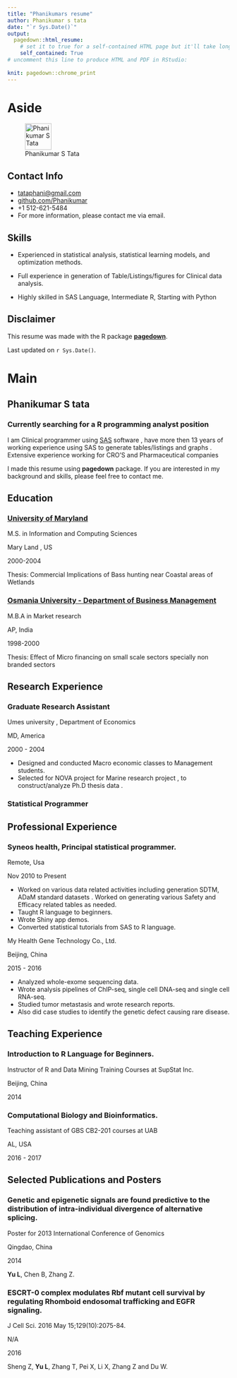 ```yaml
---
title: "Phanikumars resume"
author: Phanikumar s tata
date: "`r Sys.Date()`"
output:
  pagedown::html_resume:
    # set it to true for a self-contained HTML page but it'll take longer to render
    self_contained: True
# uncomment this line to produce HTML and PDF in RStudio:
         
knit: pagedown::chrome_print
---
```


# Aside

![Phanikumar S Tata](images/personnel_image.JPG){width="60"}

## Contact Info {#contact}

-   <i class="fa fa-envelope"></i> [tataphani\@gmail.com](mailto:tataphani@gmail.com){.email}
-   <i class="fa fa-github"></i> [github.com/Phanikumar](https://github.com/rlearner22)
-   <i class="fa fa-phone"></i> +1 512-621-5484
-   For more information, please contact me via email.

## Skills {#skills}

-   Experienced in statistical analysis, statistical learning models, and optimization methods.

-   Full experience in generation of Table/Listings/figures for Clinical data analysis.

-   Highly skilled in SAS Language, Intermediate R, Starting with Python

## Disclaimer {#disclaimer}

This resume was made with the R package [**pagedown**](https://github.com/rstudio/pagedown).

Last updated on `r Sys.Date()`.

# Main

## Phanikumar S tata {#title}

### Currently searching for a R programming analyst position

I am Clinical programmer using [SAS](www.sas.com) software , have more then 13 years of working experience using SAS to generate tables/listings and graphs . Extensive experience working for CRO'S and Pharmaceutical companies

I made this resume using **pagedown** package. If you are interested in my background and skills, please feel free to contact me.

## Education {data-icon="graduation-cap" data-concise="true"}

### [University of Maryland](www.umes.edu)

M.S. in Information and Computing Sciences

Mary Land , US

2000-2004

Thesis: Commercial Implications of Bass hunting near Coastal areas of Wetlands

### [Osmania University - Department of Business Management](http://www.ou-mba.ac.in)

M.B.A in Market research

AP, India

1998-2000

Thesis: Effect of Micro financing on small scale sectors specially non branded sectors

## Research Experience {data-icon="laptop"}

### Graduate Research Assistant

Umes university , Department of Economics

MD, America

2000 - 2004

-   Designed and conducted Macro economic classes to Management students.
-   Selected for NOVA project for Marine research project , to construct/analyze Ph.D thesis data .

### Statistical Programmer

## Professional Experience {data-icon="suitcase"}

### Syneos health, Principal statistical programmer.

Remote, Usa

Nov 2010 to Present 

::: {.concise}
-   Worked on various data related activities including generation 
    SDTM, ADaM standard datasets . Worked on generating various Safety 
    and Efficacy related tables as needed. 
-   Taught R language to beginners.
-   Wrote Shiny app demos.
-   Converted statistical tutorials from SAS to R language.
:::



My Health Gene Technology Co., Ltd.

Beijing, China

2015 - 2016

::: {.concise}
-   Analyzed whole-exome sequencing data.
-   Wrote analysis pipelines of ChIP-seq, single cell DNA-seq and single cell RNA-seq.
-   Studied tumor metastasis and wrote research reports.
-   Also did case studies to identify the genetic defect causing rare disease.
:::

## Teaching Experience {data-icon="chalkboard-teacher"}

### Introduction to R Language for Beginners.

Instructor of R and Data Mining Training Courses at SupStat Inc.

Beijing, China

2014

### Computational Biology and Bioinformatics.

Teaching assistant of GBS CB2-201 courses at UAB

AL, USA

2016 - 2017

## Selected Publications and Posters {data-icon="file"}

### Genetic and epigenetic signals are found predictive to the distribution of intra-individual divergence of alternative splicing.

Poster for 2013 International Conference of Genomics

Qingdao, China

2014

**Yu L**, Chen B, Zhang Z.

### ESCRT-0 complex modulates Rbf mutant cell survival by regulating Rhomboid endosomal trafficking and EGFR signaling.

J Cell Sci. 2016 May 15;129(10):2075-84.

N/A

2016

Sheng Z, **Yu L**, Zhang T, Pei X, Li X, Zhang Z and Du W.
